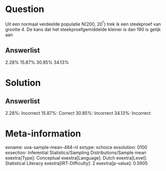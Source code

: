 Question
========

Uit een normaal verdeelde populatie N(200, 20^²^) trek ik een steekproef
van grootte 4. De kans dat het steekproefgemiddelde kleiner is dan 190
is gelijk aan

Answerlist
----------

2.28%
15.87%
30.85%
34.13%

Solution
========

Answerlist
----------

2.28%: Incorrect
15.87%: Correct
30.85%: Incorrect
34.13%: Incorrect

Meta-information
================
exname: uva-sample-mean-484-nl
extype: schoice
exsolution: 0100
exsection: Inferential Statistics/Sampling Distributions/Sample mean
exextra[Type]: Conceptual
exextra[Language]: Dutch
exextra[Level]: Statistical Literacy
exextra[IRT-Difficulty]: 2
exextra[p-value]: 0.5905
